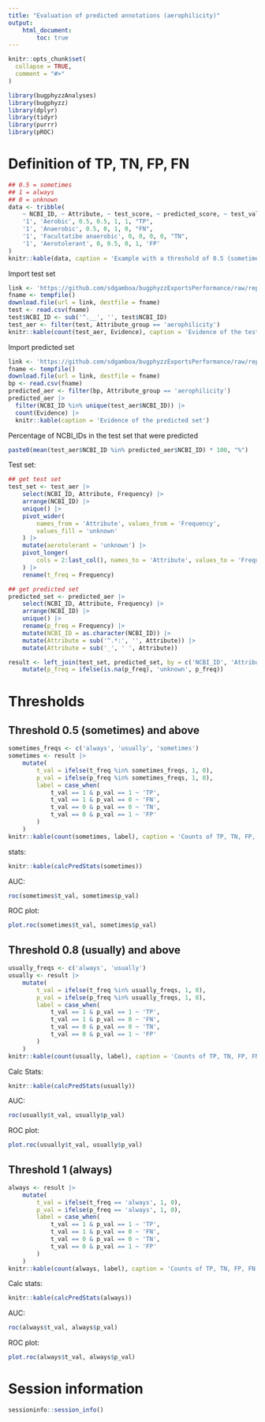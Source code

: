 ```yaml
---
title: "Evaluation of predicted annotations (aerophilicity)"
output:
    html_document:
        toc: true
---
```


```r
knitr::opts_chunk$set(
  collapse = TRUE,
  comment = "#>"
)
```

```r
library(bugphyzzAnalyses)
library(bugphyzz)
library(dplyr)
library(tidyr)
library(purrr)
library(pROC)
```

# Definition of TP, TN, FP, FN

```r
## 0.5 = sometimes
## 1 = always
## 0 = unknown
data <- tribble(
    ~ NCBI_ID, ~ Attribute, ~ test_score, ~ predicted_score, ~ test_value, ~ predicted_value, ~ label,
    '1', 'Aerobic', 0.5, 0.5, 1, 1, "TP",
    '1', 'Anaerobic', 0.5, 0, 1, 0, "FN",
    '1', 'Facultatibe anaerobic', 0, 0, 0, 0, "TN",
    '1', 'Aerotolerant', 0, 0.5, 0, 1, 'FP'
)
knitr::kable(data, caption = 'Example with a threshold of 0.5 (sometimes)')
```

Import test set

```r
link <- 'https://github.com/sdgamboa/bugphyzzExportsPerformance/raw/rep1/test_set.csv.bz2'
fname <- tempfile()
download.file(url = link, destfile = fname)
test <- read.csv(fname)
test$NCBI_ID <- sub('^.__', '', test$NCBI_ID)
test_aer <- filter(test, Attribute_group == 'aerophilicity')
knitr::kable(count(test_aer, Evidence), caption = 'Evidence of the test set')
```
Import predicted set

```r
link <- 'https://github.com/sdgamboa/bugphyzzExportsPerformance/raw/rep1/full_dump_categorical.csv.bz2'
fname <- tempfile()
download.file(url = link, destfile = fname)
bp <- read.csv(fname)
predicted_aer <- filter(bp, Attribute_group == 'aerophilicity')
predicted_aer |> 
  filter(NCBI_ID %in% unique(test_aer$NCBI_ID)) |> 
  count(Evidence) |> 
  knitr::kable(caption = 'Evidence of the predicted set')
```

Percentage of NCBI_IDs in the test set that were predicted

```r
paste0(mean(test_aer$NCBI_ID %in% predicted_aer$NCBI_ID) * 100, "%")
```

Test set:

```r
## get test set
test_set <- test_aer |> 
    select(NCBI_ID, Attribute, Frequency) |> 
    arrange(NCBI_ID) |> 
    unique() |> 
    pivot_wider(
        names_from = 'Attribute', values_from = 'Frequency',
        values_fill = 'unknown'
    ) |> 
    mutate(aerotolerant = 'unknown') |> 
    pivot_longer(
        cols = 2:last_col(), names_to = 'Attribute', values_to = 'Frequency'
    ) |> 
    rename(t_freq = Frequency)

## get predicted set
predicted_set <- predicted_aer |> 
    select(NCBI_ID, Attribute, Frequency) |> 
    arrange(NCBI_ID) |> 
    unique() |> 
    rename(p_freq = Frequency) |> 
    mutate(NCBI_ID = as.character(NCBI_ID)) |> 
    mutate(Attribute = sub('^.*:', '', Attribute)) |> 
    mutate(Attribute = sub('_', ' ', Attribute))

result <- left_join(test_set, predicted_set, by = c('NCBI_ID', 'Attribute')) |> 
    mutate(p_freq = ifelse(is.na(p_freq), 'unknown', p_freq))
```

# Thresholds

## Threshold 0.5 (sometimes) and above

```r
sometimes_freqs <- c('always', 'usually', 'sometimes')
sometimes <- result |> 
    mutate(
        t_val = ifelse(t_freq %in% sometimes_freqs, 1, 0),
        p_val = ifelse(p_freq %in% sometimes_freqs, 1, 0),
        label = case_when(
            t_val == 1 & p_val == 1 ~ 'TP',
            t_val == 1 & p_val == 0 ~ 'FN',
            t_val == 0 & p_val == 0 ~ 'TN',
            t_val == 0 & p_val == 1 ~ 'FP'
        )
    )
knitr::kable(count(sometimes, label), caption = 'Counts of TP, TN, FP, FN')
```
stats:

```r
knitr::kable(calcPredStats(sometimes))
```

AUC:

```r
roc(sometimes$t_val, sometimes$p_val)
```

ROC plot:

```r
plot.roc(sometimes$t_val, sometimes$p_val)
```


## Threshold 0.8 (usually) and above

```r
usually_freqs <- c('always', 'usually')
usually <- result |> 
    mutate(
        t_val = ifelse(t_freq %in% usually_freqs, 1, 0),
        p_val = ifelse(p_freq %in% usually_freqs, 1, 0),
        label = case_when(
            t_val == 1 & p_val == 1 ~ 'TP',
            t_val == 1 & p_val == 0 ~ 'FN',
            t_val == 0 & p_val == 0 ~ 'TN',
            t_val == 0 & p_val == 1 ~ 'FP'
        )
    )
knitr::kable(count(usually, label), caption = 'Counts of TP, TN, FP, FN')
```
Calc Stats:

```r
knitr::kable(calcPredStats(usually))
```

AUC:

```r
roc(usually$t_val, usually$p_val)
```

ROC plot:

```r
plot.roc(usually$t_val, usually$p_val)
```


## Threshold 1 (always)

```r
always <- result |> 
    mutate(
        t_val = ifelse(t_freq == 'always', 1, 0),
        p_val = ifelse(p_freq == 'always', 1, 0),
        label = case_when(
            t_val == 1 & p_val == 1 ~ 'TP',
            t_val == 1 & p_val == 0 ~ 'FN',
            t_val == 0 & p_val == 0 ~ 'TN',
            t_val == 0 & p_val == 1 ~ 'FP'
        )
    )
knitr::kable(count(always, label), caption = 'Counts of TP, TN, FP, FN')
```

Calc stats:

```r
knitr::kable(calcPredStats(always))
```

AUC:

```r
roc(always$t_val, always$p_val)
```

ROC plot:

```r
plot.roc(always$t_val, always$p_val)
```

# Session information

```r
sessioninfo::session_info()
```

